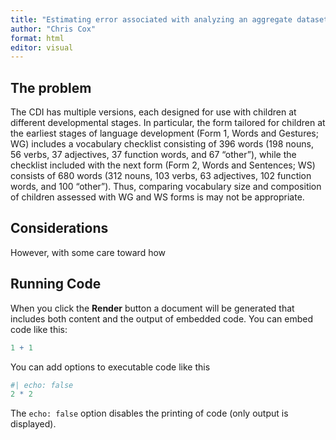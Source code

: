 ```yaml
---
title: "Estimating error associated with analyzing an aggregate dataset containing WG and WS CDI forms"
author: "Chris Cox"
format: html
editor: visual
---
```


## The problem

The CDI has multiple versions, each designed for use with children at different developmental stages. In particular, the form tailored for children at the earliest stages of language development (Form 1, Words and Gestures; WG) includes a vocabulary checklist consisting of 396 words (198 nouns, 56 verbs, 37 adjectives, 37 function words, and 67 "other"), while the checklist included with the next form (Form 2, Words and Sentences; WS) consists of 680 words (312 nouns, 103 verbs, 63 adjectives, 102 function words, and 100 "other"). Thus, comparing vocabulary size and composition of children assessed with WG and WS forms is may not be appropriate.

## Considerations

However, with some care toward how

## Running Code

When you click the **Render** button a document will be generated that includes both content and the output of embedded code. You can embed code like this:

```r
1 + 1
```

You can add options to executable code like this

```r
#| echo: false
2 * 2
```

The `echo: false` option disables the printing of code (only output is displayed).
